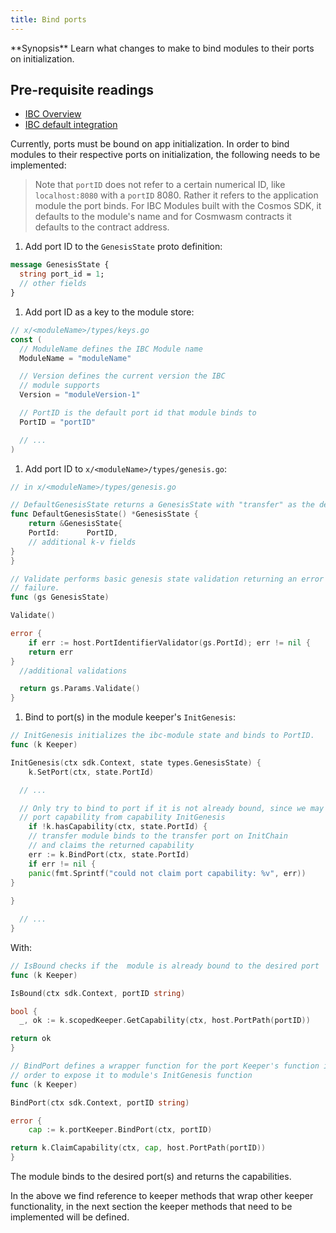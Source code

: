 ```yaml
---
title: Bind ports
---
```


<Note>
**Synopsis**
Learn what changes to make to bind modules to their ports on initialization.
</Note>

<Note>

## Pre-requisite readings

* [IBC Overview](/docs/ibc/v8.5.x/ibc/overview.mdx)
* [IBC default integration](/docs/ibc/v8.5.x/ibc/integration.mdx)

</Note>
Currently, ports must be bound on app initialization. In order to bind modules to their respective ports on initialization, the following needs to be implemented:

> Note that `portID` does not refer to a certain numerical ID, like `localhost:8080` with a `portID` 8080. Rather it refers to the application module the port binds. For IBC Modules built with the Cosmos SDK, it defaults to the module's name and for Cosmwasm contracts it defaults to the contract address.

1. Add port ID to the `GenesisState` proto definition:

```protobuf
message GenesisState {
  string port_id = 1;
  // other fields
}
```

1. Add port ID as a key to the module store:

```go expandable
// x/<moduleName>/types/keys.go
const (
  // ModuleName defines the IBC Module name
  ModuleName = "moduleName"

  // Version defines the current version the IBC
  // module supports
  Version = "moduleVersion-1"

  // PortID is the default port id that module binds to
  PortID = "portID"

  // ...
)
```

1. Add port ID to `x/<moduleName>/types/genesis.go`:

```go expandable
// in x/<moduleName>/types/genesis.go

// DefaultGenesisState returns a GenesisState with "transfer" as the default PortID.
func DefaultGenesisState() *GenesisState {
    return &GenesisState{
    PortId:      PortID,
    // additional k-v fields
}
}

// Validate performs basic genesis state validation returning an error upon any
// failure.
func (gs GenesisState)

Validate()

error {
    if err := host.PortIdentifierValidator(gs.PortId); err != nil {
    return err
}
  //additional validations

  return gs.Params.Validate()
}
```

1. Bind to port(s) in the module keeper's `InitGenesis`:

```go expandable
// InitGenesis initializes the ibc-module state and binds to PortID.
func (k Keeper)

InitGenesis(ctx sdk.Context, state types.GenesisState) {
    k.SetPort(ctx, state.PortId)

  // ...

  // Only try to bind to port if it is not already bound, since we may already own
  // port capability from capability InitGenesis
    if !k.hasCapability(ctx, state.PortId) {
    // transfer module binds to the transfer port on InitChain
    // and claims the returned capability
    err := k.BindPort(ctx, state.PortId)
    if err != nil {
    panic(fmt.Sprintf("could not claim port capability: %v", err))
}
 
}

  // ...
}
```

With:

```go expandable
// IsBound checks if the  module is already bound to the desired port
func (k Keeper)

IsBound(ctx sdk.Context, portID string)

bool {
  _, ok := k.scopedKeeper.GetCapability(ctx, host.PortPath(portID))

return ok
}

// BindPort defines a wrapper function for the port Keeper's function in
// order to expose it to module's InitGenesis function
func (k Keeper)

BindPort(ctx sdk.Context, portID string)

error {
    cap := k.portKeeper.BindPort(ctx, portID)

return k.ClaimCapability(ctx, cap, host.PortPath(portID))
}
```

The module binds to the desired port(s) and returns the capabilities.

In the above we find reference to keeper methods that wrap other keeper functionality, in the next section the keeper methods that need to be implemented will be defined.

